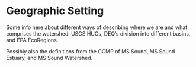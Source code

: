 # Geographic Setting  

Some info here about different ways of describing where we are and what comprises the watershed: USGS HUCs, DEQ's division into different basins, and EPA EcoRegions.

Possibly also the definitions from the CCMP of MS Sound, MS Sound Estuary, and MS Sound Watershed.  